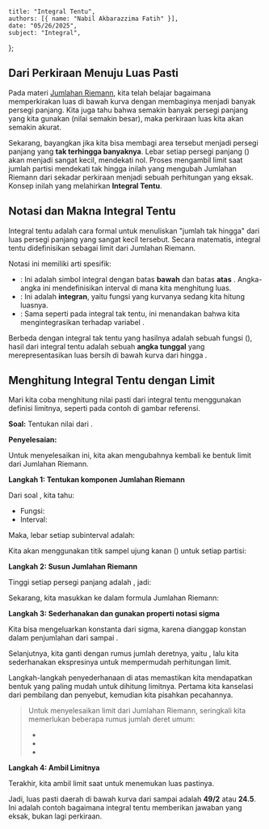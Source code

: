     title: "Integral Tentu",
    authors: [{ name: "Nabil Akbarazzima Fatih" }],
    date: "05/26/2025",
    subject: "Integral",
};

## Dari Perkiraan Menuju Luas Pasti

Pada materi [Jumlahan Riemann](/subject/high-school/12/mathematics/integral/riemann-sum), kita telah belajar bagaimana memperkirakan luas di bawah kurva dengan membaginya menjadi banyak persegi panjang. Kita juga tahu bahwa semakin banyak persegi panjang yang kita gunakan (nilai <InlineMath math="n" /> semakin besar), maka perkiraan luas kita akan semakin akurat.

Sekarang, bayangkan jika kita bisa membagi area tersebut menjadi persegi panjang yang **tak terhingga banyaknya**. Lebar setiap persegi panjang (<InlineMath math="\Delta x" />) akan menjadi sangat kecil, mendekati nol. Proses mengambil limit saat jumlah partisi <InlineMath math="n" /> mendekati tak hingga inilah yang mengubah Jumlahan Riemann dari sekadar perkiraan menjadi sebuah perhitungan yang eksak. Konsep inilah yang melahirkan **Integral Tentu**.

## Notasi dan Makna Integral Tentu

Integral tentu adalah cara formal untuk menuliskan "jumlah tak hingga" dari luas persegi panjang yang sangat kecil tersebut. Secara matematis, integral tentu didefinisikan sebagai limit dari Jumlahan Riemann.

<BlockMath math="\int_{a}^{b} f(x) \, dx = \lim_{n \to \infty} \sum_{i=1}^{n} f(x_i) \Delta x" />

Notasi ini memiliki arti spesifik:
- **<InlineMath math="\int_{a}^{b}" />**: Ini adalah simbol integral dengan batas **bawah** <InlineMath math="a" /> dan batas **atas** <InlineMath math="b" />. Angka-angka ini mendefinisikan interval di mana kita menghitung luas.
- **<InlineMath math="f(x)" />**: Ini adalah **integran**, yaitu fungsi yang kurvanya sedang kita hitung luasnya.
- **<InlineMath math="dx" />**: Sama seperti pada integral tak tentu, ini menandakan bahwa kita mengintegrasikan terhadap variabel <InlineMath math="x" />.

Berbeda dengan integral tak tentu yang hasilnya adalah sebuah fungsi (<InlineMath math="F(x) + C" />), hasil dari integral tentu adalah sebuah **angka tunggal** yang merepresentasikan luas bersih di bawah kurva dari <InlineMath math="x=a" /> hingga <InlineMath math="x=b" />.

## Menghitung Integral Tentu dengan Limit

Mari kita coba menghitung nilai pasti dari integral tentu menggunakan definisi limitnya, seperti pada contoh di gambar referensi.

**Soal:** Tentukan nilai dari <InlineMath math="\int_{0}^{7} x \, dx" />.

**Penyelesaian:**

Untuk menyelesaikan ini, kita akan mengubahnya kembali ke bentuk limit dari Jumlahan Riemann.

**Langkah 1: Tentukan komponen Jumlahan Riemann**

Dari soal <InlineMath math="\int_{0}^{7} x \, dx" />, kita tahu:
- Fungsi: <InlineMath math="f(x) = x" />
- Interval: <InlineMath math="[a, b] = [0, 7]" />

Maka, lebar setiap subinterval adalah:

<BlockMath math="\Delta x = \frac{b-a}{n} = \frac{7-0}{n} = \frac{7}{n}" />

Kita akan menggunakan titik sampel ujung kanan (<InlineMath math="x_i" />) untuk setiap partisi:

<BlockMath math="x_i = a + i \Delta x = 0 + i \left(\frac{7}{n}\right) = \frac{7i}{n}" />

**Langkah 2: Susun Jumlahan Riemann**

Tinggi setiap persegi panjang adalah <InlineMath math="f(x_i)" />, jadi:

<BlockMath math="f(x_i) = x_i = \frac{7i}{n}" />

Sekarang, kita masukkan ke dalam formula Jumlahan Riemann:

<BlockMath math="\sum_{i=1}^{n} f(x_i) \Delta x = \sum_{i=1}^{n} \left(\frac{7i}{n}\right) \left(\frac{7}{n}\right) = \sum_{i=1}^{n} \frac{49i}{n^2}" />

**Langkah 3: Sederhanakan dan gunakan properti notasi sigma**

Kita bisa mengeluarkan konstanta dari sigma, karena <InlineMath math="n" /> dianggap konstan dalam penjumlahan dari <InlineMath math="i=1" /> sampai <InlineMath math="n" />.

<BlockMath math="\frac{49}{n^2} \sum_{i=1}^{n} i" />

Selanjutnya, kita ganti <InlineMath math="\sum_{i=1}^{n} i" /> dengan rumus jumlah deretnya, yaitu <InlineMath math="\frac{n(n+1)}{2}" />, lalu kita sederhanakan ekspresinya untuk mempermudah perhitungan limit.

<div className="flex flex-col gap-4">
<BlockMath math="\frac{49}{n^2} \cdot \frac{n(n+1)}{2}" />
<BlockMath math="= \frac{49n(n+1)}{2n^2}" />
<BlockMath math="= \frac{49(n+1)}{2n}" />
<BlockMath math="= \frac{49}{2} \left( \frac{n+1}{n} \right) = \frac{49}{2} \left( 1 + \frac{1}{n} \right)" />
</div>

Langkah-langkah penyederhanaan di atas memastikan kita mendapatkan bentuk yang paling mudah untuk dihitung limitnya. Pertama kita kanselasi <InlineMath math="n" /> dari pembilang dan penyebut, kemudian kita pisahkan pecahannya.

> Untuk menyelesaikan limit dari Jumlahan Riemann, seringkali kita memerlukan beberapa rumus jumlah deret umum:
> - <InlineMath math="\sum_{i=1}^{n} i = \frac{n(n+1)}{2}" />
> - <InlineMath math="\sum_{i=1}^{n} i^2 = \frac{n(n+1)(2n+1)}{6}" />
> - <InlineMath math="\sum_{i=1}^{n} i^3 = \left( \frac{n(n+1)}{2} \right)^2" />

**Langkah 4: Ambil Limitnya**

Terakhir, kita ambil limit saat <InlineMath math="n \to \infty" /> untuk menemukan luas pastinya.

<div className="flex flex-col gap-4">
<BlockMath math="\int_{0}^{7} x \, dx = \lim_{n \to \infty} \frac{49}{2} \left( 1 + \frac{1}{n} \right)" />
<BlockMath math="= \frac{49}{2} \left( 1 + 0 \right)" />
<BlockMath math="= \frac{49}{2}" />
</div>

Jadi, luas pasti daerah di bawah kurva <InlineMath math="f(x) = x" /> dari <InlineMath math="x=0" /> sampai <InlineMath math="x=7" /> adalah **49/2** atau **24.5**. Ini adalah contoh bagaimana integral tentu memberikan jawaban yang eksak, bukan lagi perkiraan.